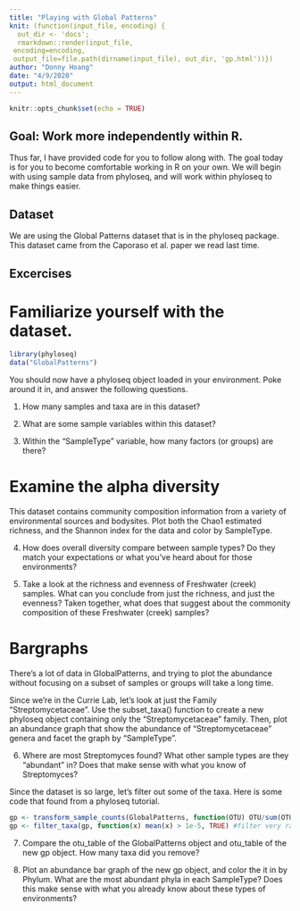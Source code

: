 ```yaml
---
title: "Playing with Global Patterns"
knit: (function(input_file, encoding) {
  out_dir <- 'docs';
  rmarkdown::render(input_file,
 encoding=encoding,
 output_file=file.path(dirname(input_file), out_dir, 'gp.html'))})
author: "Donny Hoang"
date: "4/9/2020"
output: html_document
---
```


```r
knitr::opts_chunk$set(echo = TRUE)
```


## Goal: Work more independently within R.

Thus far, I have provided code for you to follow along with. The goal today is for you to become comfortable working in R on your own. We will begin with using sample data from phyloseq, and will work within phyloseq to make things easier.


## Dataset

We are using the Global Patterns dataset that is in the phyloseq package. This dataset came from the Caporaso et al. paper we read last time.

## Excercises

# Familiarize yourself with the dataset.

```r
library(phyloseq)
data("GlobalPatterns")
```

You should now have a phyloseq object loaded in your environment. Poke around it in, and answer the following questions.

1. How many samples and taxa are in this dataset?

2. What are some sample variables within this dataset?

3. Within the "SampleType" variable, how many factors (or groups) are there?

# Examine the alpha diversity

This dataset contains community composition information from a variety of environmental sources and bodysites. Plot both the Chao1 estimated richness, and the Shannon index for the data and color by SampleType.

4. How does overall diversity compare between sample types? Do they match your expectations or what you've heard about for those environments?

5. Take a look at the richness and evenness of Freshwater (creek) samples. What can you conclude from just the richness, and just the evenness? Taken together, what does that suggest about the commonity composition of these Freshwater (creek) samples?


# Bargraphs

There's a lot of data in GlobalPatterns, and trying to plot the abundance without focusing on a subset of samples or groups will take a long time.

Since we're in the Currie Lab, let's look at just the Family "Streptomycetaceae". Use the subset_taxa() function to create a new phyloseq object containing only the "Streptomycetaceae" family. Then, plot an abundance graph that show the abundance of "Streptomycetaceae" genera and facet the graph by "SampleType".

6. Where are most Streptomyces found? What other sample types are they "abundant" in? Does that make sense with what you know of Streptomyces?


Since the dataset is so large, let's filter out some of the taxa. Here is some code that found from a phyloseq tutorial.

```r
gp <- transform_sample_counts(GlobalPatterns, function(OTU) OTU/sum(OTU)) #make new phyloseq object where data is now relative abundance
gp <- filter_taxa(gp, function(x) mean(x) > 1e-5, TRUE) #filter very rare taxa
```

7. Compare the otu_table of the GlobalPatterns object and otu_table of the new gp object. How many taxa did you remove?

8. Plot an abundance bar graph of the new gp object, and color the it in by Phylum. What are the most abundant phyla in each SampleType? Does this make sense with what you already know about these types of environments?
